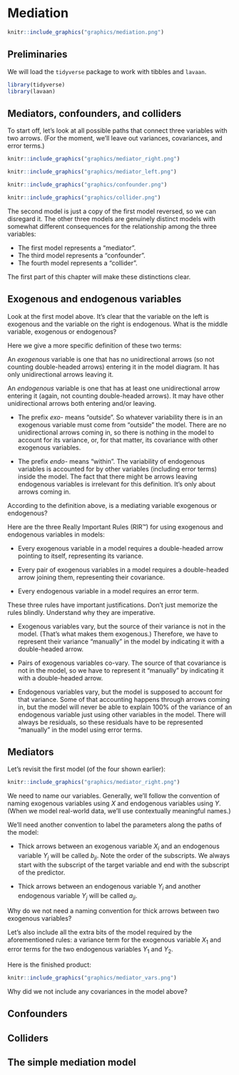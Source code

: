 # Mediation {#mediation}

```r
knitr::include_graphics("graphics/mediation.png")
```


## Preliminaries {-}

We will load the `tidyverse` package to work with tibbles and `lavaan`.

```r
library(tidyverse)
library(lavaan)
```


## Mediators, confounders, and colliders {#mediation-paths}

To start off, let's look at all possible paths that connect three variables with two arrows. (For the moment, we'll leave out variances, covariances, and error terms.)

```r
knitr::include_graphics("graphics/mediator_right.png")
```

```r
knitr::include_graphics("graphics/mediator_left.png")
```

```r
knitr::include_graphics("graphics/confounder.png")
```

```r
knitr::include_graphics("graphics/collider.png")
```

The second model is just a copy of the first model reversed, so we can disregard it. The other three models are genuinely distinct models with somewhat different consequences for the relationship among the three variables:

* The first model represents a "mediator".
* The third model represents a "confounder".
* The fourth model represents a "collider".

The first part of this chapter will make these distinctions clear.


## Exogenous and endogenous variables {#mediation-exogenous-endogenous}

Look at the first model above. It's clear that the variable on the left is exogenous and the variable on the right is endogenous. What is the middle variable, exogenous or endogenous?

Here we give a more specific definition of these two terms:

::: {.rmdimportant}

An *exogenous* variable is one that has no unidirectional arrows (so not counting double-headed arrows) entering it in the model diagram. It has only unidirectional arrows leaving it.

An *endogenous* variable is one that has at least one unidirectional arrow entering it (again, not counting double-headed arrows). It may have other unidirectional arrows both entering and/or leaving.

:::

* The prefix *exo-* means "outside". So whatever variability there is in an exogenous variable must come from "outside" the model. There are no unidirectional arrows coming in, so there is nothing in the model to account for its variance, or, for that matter, its covariance with other exogenous variables.

* The prefix *endo-* means "within". The variability of endogenous variables is accounted for by other variables (including error terms) inside the model. The fact that there might be arrows leaving endogenous variables is irrelevant for this definition. It's only about arrows coming in.

::: {.rmdnote}

According to the definition above, is a mediating variable exogenous or endogenous?

:::

Here are the three Really Important Rules (RIR&trade;) for using exogenous and endogenous variables in models:

::: {.rmdimportant}

* Every exogenous variable in a model requires a double-headed arrow pointing to itself, representing its variance.

* Every pair of exogenous variables in a model requires a double-headed arrow joining them, representing their covariance.

* Every endogenous variable in a model requires an error term.

:::

These three rules have important justifications. Don't just memorize the rules blindly. Understand why they are imperative.

* Exogenous variables vary, but the source of their variance is not in the model. (That's what makes them exogenous.) Therefore, we have to represent their variance "manually" in the model by indicating it with a double-headed arrow.

* Pairs of exogenous variables co-vary. The source of that covariance is not in the model, so we have to represent it "manually" by indicating it with a double-headed arrow.

* Endogenous variables vary, but the model is supposed to account for that variance. Some of that accounting happens through arrows coming in, but the model will never be able to explain 100\% of the variance of an endogenous variable just using other variables in the model. There will always be residuals, so these residuals have to be represented "manually" in the model using error terms.


## Mediators {#mediation-mediators}

Let's revisit the first model (of the four shown earlier):

```r
knitr::include_graphics("graphics/mediator_right.png")
```

We need to name our variables. Generally, we'll follow the convention of naming exogenous variables using $X$ and endogenous variables using $Y$. (When we model real-world data, we'll use contextually meaningful names.)

We'll need another convention to label the parameters along the paths of the model:

* Thick arrows between an exogenous variable $X_{i}$ and an endogenous variable $Y_{j}$ will be called $b_{ji}$. Note the order of the subscripts. We always start with the subscript of the target variable and end with the subscript of the predictor.

* Thick arrows between an endogenous variable $Y_{i}$ and another endogenous variable $Y_{j}$ will be called $a_{ji}$.

::: {.rmdnote}

Why do we not need a naming convention for thick arrows between two exogenous variables?

:::

Let's also include all the extra bits of the model required by the aforementioned rules: a variance term for the exogenous variable $X_{1}$ and error terms for the two endogenous variables $Y_{1}$ and $Y_{2}$.

Here is the finished product:

```r
knitr::include_graphics("graphics/mediator_vars.png")
```

::: {.rmdnote}

Why did we not include any covariances in the model above?

:::





## Confounders {#mediation-confounders}


## Colliders {#mediation-colliders}


## The simple mediation model {#mediation-simple}

